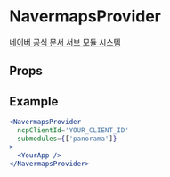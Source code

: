 
# NavermapsProvider

[네이버 공식 문서 서브 모듈 시스템](https://navermaps.github.io/maps.js.ncp/docs/tutorial-4-Submodules.html)

## Props

<Props of={NavermapsProvider} />

## Example

``` jsx
<NavermapsProvider 
  ncpClientId='YOUR_CLIENT_ID'
  submodules={['panorama']}
>
  <YourApp />
</NavermapsProvider>
```